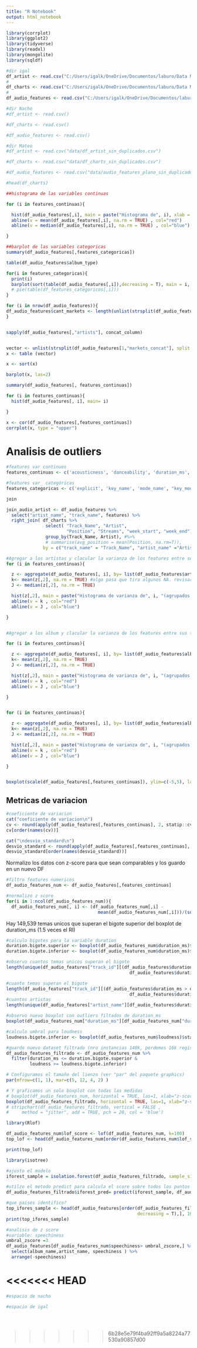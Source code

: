 ```yaml
---
title: "R Notebook"
output: html_notebook
---
```



```r
library(corrplot)
library(ggplot2)
library(tidyverse)
library(readxl)
library(mongolite)
library(sqldf)
```

```r
#dir igal
df_artist <- read.csv("C:/Users/igalk/OneDrive/Documentos/laburo/Data Mining FCEyN/Data mining/TP/data_mining/data/df_artist_sin_duplicados.csv")
# 
df_charts <- read.csv("C:/Users/igalk/OneDrive/Documentos/laburo/Data Mining FCEyN/Data mining/TP/data_mining/data/df_charts_sin_duplicados.csv")
# 
df_audio_features <- read.csv("C:/Users/igalk/OneDrive/Documentos/laburo/Data Mining FCEyN/Data mining/TP/audio_features_plano_sin_duplicados.csv")

#dir Nacho
#df_artist <- read.csv()

#df_charts <- read.csv()

#df_audio_features <- read.csv()

#dir Mateo
#df_artist <- read.csv("data/df_artist_sin_duplicados.csv")

#df_charts <- read.csv("data/df_charts_sin_duplicados.csv")

#df_audio_features <- read.csv("data/audio_features_plano_sin_duplicados.csv")

#head(df_charts)

```





```r

##histograma de las variables continuas

for (i in features_continuas){

  hist(df_audio_features[,i], main = paste("Histograma de", i), xlab = i)
  abline(v = mean(df_audio_features[,i], na.rm = TRUE) , col="red")
  abline(v = median(df_audio_features[,i], na.rm = TRUE) , col="blue")

}

##barplot de las variables categoricas
summary(df_audio_features[,features_categoricas])

table(df_audio_features$album_type)

for(i in features_categoricas){
  print(i)
  barplot(sort(table(df_audio_features[,i]),decreasing = T), main = i, las=2)
  # pie(table(df_features_categoricos[,i]))
}

for (i in nrow(df_audio_features)){
df_audio_features$cant_markets <- length(unlist(strsplit(df_audio_features[i,"markets_concat"], split = ",")))
}


sapply(df_audio_features[,"artists"], concat_column)


vector <- unlist(strsplit(df_audio_features[1,"markets_concat"], split = ","))
x <- table (vector)

x <- sort(x)

barplot(x, las=2)
```


```r




summary(df_audio_features[, features_continuas])

for (i in features_continuas){
  hist(df_audio_features[, i], main= i)

}

x <- cor(df_audio_features[,features_continuas])
corrplot(x, type = "upper")

```

# Analisis de outliers
```r
#features var continuos
features_continuas <- c('acousticness', 'danceability', 'duration_ms', 'energy', 'instrumentalness', 'liveness', 'loudness', 'speechiness',   'tempo', 'valence')

#features var_ categóricas
features_categoricas <- c('explicit', 'key_name', 'mode_name', "key_mode", "album_type", "markets_concat", "artist_concat")


```


```r

join

join_audio_artist <- df_audio_features %>% 
  select("artist_name", "track_name", features) %>% 
  right_join( df_charts %>%
               select( "Track_Name", "Artist", 
                       "Position", "Streams", "week_start", "week_end") %>%
               group_by(Track_Name, Artist), #%>% 
               # summarise(avg_position = mean(Position, na.rm=T)),
              by = c("track_name" = "Track_Name", "artist_name" ="Artist"  ))


```




```r
#Agregar a los artistas y clacular la varianza de los features entre sus temas
for (i in features_continuas){

  z <- aggregate(df_audio_features[, i], by= list(df_audio_features$artist_name), FUN= var)
  k<- mean(z[,2], na.rm = TRUE) #algo pasa que tira algunos NA. revisar! (y no hay NA en las filas)
  J <- median(z[,2], na.rm = TRUE) 

  hist(z[,2], main = paste("Histograma de varianza de", i, "(agrupados por artista)"))
  abline(v = k , col="red")
  abline(v = J , col="blue")

}


#Agregar a los album y clacular la varianza de los features entre sus temas

for (i in features_continuas){

  z <- aggregate(df_audio_features[, i], by= list(df_audio_features$album_name), FUN= var)
  k<- mean(z[,2], na.rm = TRUE)
  J <- median(z[,2], na.rm = TRUE) 

  hist(z[,2], main = paste("Histograma de varianza de", i, "(agrupados por album)"))
  abline(v = k , col="red")
  abline(v = J , col="blue")

}


for (i in features_continuas){

  z <- aggregate(df_audio_features[, i], by= list(df_audio_features$album_release_year), FUN= var)
  k<- mean(z[,2], na.rm = TRUE)
  J <- median(z[,2], na.rm = TRUE) 

  hist(z[,2], main = paste("Histograma de varianza de", i, "(agrupados por año de lanzamiento)"))
  abline(v = k , col="red")
  abline(v = J , col="blue")

}


boxplot(scale(df_audio_features[,features_continuas]), ylim=c(-5,5), las=3)


```




## Metricas de variacion
```r
#coeficiente de variacion
cat("coeficiente de variacion\n")
cv <- round(apply(df_audio_features[,features_continuas], 2, statip::cv, na_rm = T),2)
cv[order(names(cv))]

cat("\ndesvio_standard\n")
desvio_standard <- round(apply(df_audio_features[,features_continuas], 2, sd),2)
desvio_standard[order(names(desvio_standard))]

```


Normalizo los datos con z-score para que sean comparables y los guardo en un nuevo DF

```r

#filtro features numericos
df_audio_features_num <- df_audio_features[,features_continuas]

#normalizo z score
for(i in 1:ncol(df_audio_features_num)){
  df_audio_features_num[, i] <- (df_audio_features_num[,i] -
                                   mean(df_audio_features_num[,i]))/(sd(df_audio_features_num[,i])) }

```


Hay 149,539 temas unicos que superan el bigote superior del boxplot de duration_ms (1.5 veces el RI)
```r
#calculo bigotes para la variable duration
duration.bigote.superior <- boxplot(df_audio_features_num$duration_ms)$stats[5]
duration.bigote.inferior <- boxplot(df_audio_features_num$duration_ms)$stats[1]

#observo cuantos temas unicos superan el bigote
length(unique(df_audio_features["track_id"][(df_audio_features$duration_ms > duration.bigote.superior | 
                                               df_audio_features$duration_ms < duration.bigote.inferior),]))

#cuanto temas superan el bigote
length(df_audio_features["track_id"][(df_audio_features$duration_ms > duration.bigote.superior | 
                                               df_audio_features$duration_ms < duration.bigote.inferior),])
#cuantos artistas
length(unique(df_audio_features["artist_name"][df_audio_features$duration_ms < duration.bigote.inferior,]))
```


```r
#observo nuevo boxplot con outliers filtados de duration_ms
boxplot(df_audio_features_num["duration_ms"][df_audio_features_num["duration_ms"] <= duration.bigote.superior ])

#calculo umbral para loudness
loudness.bigote.inferior <- boxplot(df_audio_features_num$loudness)$stats[1]

#guardo nuevo dataset filtrado (nro instancias 140k, perdemos 16k registros )
df_audio_features_filtrado <- df_audio_features_num %>% 
  filter(duration_ms <= duration.bigote.superior &
         loudness >= loudness.bigote.inferior)

```


```r
# Configuramos el tamaño del lienzo (ver "par" del paquete graphics)
par(mfrow=c(1, 1), mar=c(5, 12, 4, 2) ) 

# Y graficamos un solo boxplot con todas las medidas
# boxplot(df_audio_features_num, horizontal = TRUE, las=1, xlab="z-score")
boxplot(df_audio_features_filtrado, horizontal = TRUE, las=1, xlab="z-score")
# stripchart(df_audio_features_filtrado, vertical = FALSE ,
#     method = "jitter", add = TRUE, pch = 20, col = 'blue')
```

```r
library(Rlof)

df_audio_features_num$lof_score <- lof(df_audio_features_num, k=100)
top_lof <- head(df_audio_features_num[order(df_audio_features_num$lof_score,decreasing = TRUE),],4)

print(top_lof)
```

```r
library(isotree)

#ajusto el modelo
iforest_sample = isolation.forest(df_audio_features_filtrado, sample_size = 10000, ntrees=100, ndim = 3, random_seed = 13)

#utilzo el metodo predict para calcula el score sobre todos los puntos
df_audio_features_filtrado$iforest_pred= predict(iforest_sample, df_audio_features_filtrado)

#que paises identifico?
top_ifores_sample <- head(df_audio_features[order(df_audio_features_filtrado$iforest_pred,
                                                  decreasing = T),], 10)
print(top_ifores_sample)
```



```r
#analisis de z score
#variable: speechiness
umbral_zscore =3
df_audio_features[df_audio_features_num$speechiness> umbral_zscore,] %>% 
  select(album_name,artist_name, speechiness ) %>% 
  arrange(-speechiness)

```


<<<<<<< HEAD
=======
```r

#espacio de nacho


```





```r
#espacio de igal





```









>>>>>>> 6b28e5e79f4ba92ff9a5a8224a77530a90857d00
